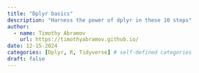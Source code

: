 ```yaml
---
title: "Dplyr basics"
description: "Harness the power of dplyr in these 10 steps"
author:
  - name: Timothy Abramov
    url: https://timothyabramov.github.io/
date: 12-15-2024
categories: [Dplyr, R, Tidyverse] # self-defined categories
draft: false 
---
```

